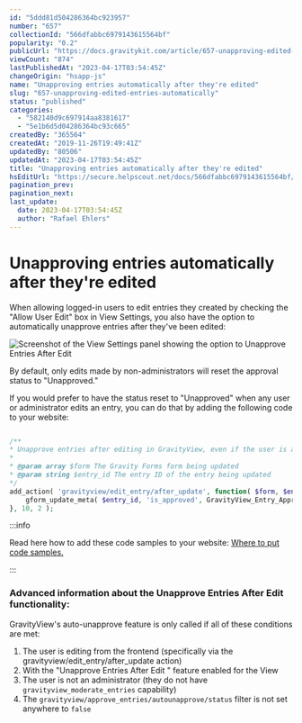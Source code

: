 ```yaml
---
id: "5ddd81d504286364bc923957"
number: "657"
collectionId: "566dfabbc6979143615564bf"
popularity: "0.2"
publicUrl: "https://docs.gravitykit.com/article/657-unapproving-edited-entries-automatically"
viewCount: "874"
lastPublishedAt: "2023-04-17T03:54:45Z"
changeOrigin: "hsapp-js"
name: "Unapproving entries automatically after they're edited"
slug: "657-unapproving-edited-entries-automatically"
status: "published"
categories: 
  - "582140d9c697914aa8381617"
  - "5e1b6d5d04286364bc93c665"
createdBy: "365564"
createdAt: "2019-11-26T19:49:41Z"
updatedBy: "80506"
updatedAt: "2023-04-17T03:54:45Z"
title: "Unapproving entries automatically after they're edited"
hsEditUrl: "https://secure.helpscout.net/docs/566dfabbc6979143615564bf/article/5ddd81d504286364bc923957"
pagination_prev: 
pagination_next: 
last_update:
  date: 2023-04-17T03:54:45Z
  author: "Rafael Ehlers"
---
```


# Unapproving entries automatically after they're edited

When allowing logged-in users to edit entries they created by checking the "Allow User Edit" box in View Settings, you also have the option to automatically unapprove entries after they've been edited:

![Screenshot of the View Settings panel showing the option to Unapprove Entries After Edit](https://s3.amazonaws.com/helpscout.net/docs/assets/54c58489e4b051242988532c/images/60eefa6a766e8844fc3465f6/file-VOohM4uMYM.png)

By default, only edits made by non-administrators will reset the approval status to "Unapproved."

If you would prefer to have the status reset to "Unapproved" when any user or administrator edits an entry, you can do that by adding the following code to your website:

```php

/**
* Unapprove entries after editing in GravityView, even if the user is an administrator
*
* @param array $form The Gravity Forms form being updated
* @param string $entry_id The entry ID of the entry being updated
*/
add_action( 'gravityview/edit_entry/after_update', function( $form, $entry_id ) {
	gform_update_meta( $entry_id, 'is_approved', GravityView_Entry_Approval_Status::UNAPPROVED, $form['id'] );
}, 10, 2 );
```


:::info

Read here how to add these code samples to your website: [Where to put code samples.](https://docs.gravitykit.com/article/210-where-to-put-code-samples)

:::

 ### Advanced information about the Unapprove Entries After Edit functionality:

GravityView's auto-unapprove feature is only called if all of these conditions are met:

1. The user is editing from the frontend (specifically via the gravityview/edit\_entry/after\_update action)
2. With the "Unapprove Entries After Edit " feature enabled for the View
3. The user is not an administrator (they do not have `gravityview_moderate_entries` capability)
4. The `gravityview/approve_entries/autounapprove/status` filter is not set anywhere to `false`